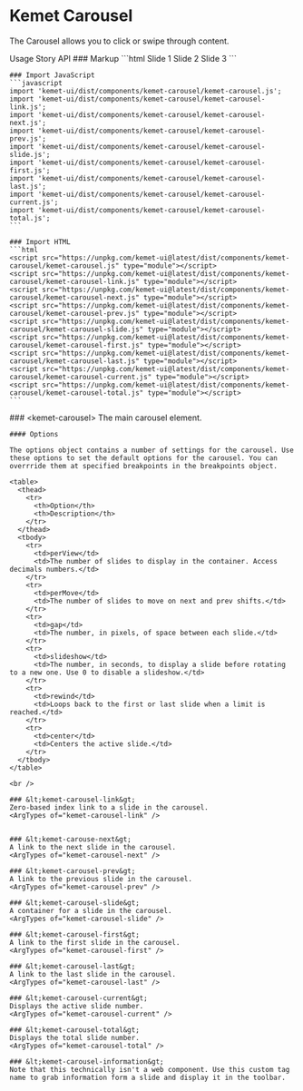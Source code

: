 
<Meta of={stories} />

# Kemet Carousel

The Carousel allows you to click or swipe through content.

<kemet-tabs panel-effect="stacked" divider>
  <kemet-tab slot="tab">Usage</kemet-tab>
  <kemet-tab slot="tab">Story</kemet-tab>
  <kemet-tab slot="tab">API</kemet-tab>
  <kemet-tab-panel slot="panel">
    ### Markup
    ```html
    <kemet-carousel>
      <kemet-carousel-slide slot="slides">Slide 1</kemet-carousel-slide>
      <kemet-carousel-slide slot="slides">Slide 2</kemet-carousel-slide>
      <kemet-carousel-slide slot="slides">Slide 3</kemet-carousel-slide>
    </kemet-carousel>
    ```

    ### Import JavaScript
    ```javascript
    import 'kemet-ui/dist/components/kemet-carousel/kemet-carousel.js';
    import 'kemet-ui/dist/components/kemet-carousel/kemet-carousel-link.js';
    import 'kemet-ui/dist/components/kemet-carousel/kemet-carousel-next.js';
    import 'kemet-ui/dist/components/kemet-carousel/kemet-carousel-prev.js';
    import 'kemet-ui/dist/components/kemet-carousel/kemet-carousel-slide.js';
    import 'kemet-ui/dist/components/kemet-carousel/kemet-carousel-first.js';
    import 'kemet-ui/dist/components/kemet-carousel/kemet-carousel-last.js';
    import 'kemet-ui/dist/components/kemet-carousel/kemet-carousel-current.js';
    import 'kemet-ui/dist/components/kemet-carousel/kemet-carousel-total.js';
    ```

    ### Import HTML
    ```html
    <script src="https://unpkg.com/kemet-ui@latest/dist/components/kemet-carousel/kemet-carousel.js" type="module"></script>
    <script src="https://unpkg.com/kemet-ui@latest/dist/components/kemet-carousel/kemet-carousel-link.js" type="module"></script>
    <script src="https://unpkg.com/kemet-ui@latest/dist/components/kemet-carousel/kemet-carousel-next.js" type="module"></script>
    <script src="https://unpkg.com/kemet-ui@latest/dist/components/kemet-carousel/kemet-carousel-prev.js" type="module"></script>
    <script src="https://unpkg.com/kemet-ui@latest/dist/components/kemet-carousel/kemet-carousel-slide.js" type="module"></script>
    <script src="https://unpkg.com/kemet-ui@latest/dist/components/kemet-carousel/kemet-carousel-first.js" type="module"></script>
    <script src="https://unpkg.com/kemet-ui@latest/dist/components/kemet-carousel/kemet-carousel-last.js" type="module"></script>
    <script src="https://unpkg.com/kemet-ui@latest/dist/components/kemet-carousel/kemet-carousel-current.js" type="module"></script>
    <script src="https://unpkg.com/kemet-ui@latest/dist/components/kemet-carousel/kemet-carousel-total.js" type="module"></script>
    ```
  </kemet-tab-panel>
  <kemet-tab-panel slot="panel">
    <Canvas of={stories.Standard} />
    <Controls of={stories.Standard} />
  </kemet-tab-panel>
  <kemet-tab-panel slot="panel">
    ### &lt;kemet-carousel&gt;
    The main carousel element.
    <ArgTypes of="kemet-carousel" />

    #### Options

    The options object contains a number of settings for the carousel. Use these options to set the default options for the carousel. You can overrride them at specified breakpoints in the breakpoints object.

    <table>
      <thead>
        <tr>
          <th>Option</th>
          <th>Description</th>
        </tr>
      </thead>
      <tbody>
        <tr>
          <td>perView</td>
          <td>The number of slides to display in the container. Access decimals numbers.</td>
        </tr>
        <tr>
          <td>perMove</td>
          <td>The number of slides to move on next and prev shifts.</td>
        </tr>
        <tr>
          <td>gap</td>
          <td>The number, in pixels, of space between each slide.</td>
        </tr>
        <tr>
          <td>slideshow</td>
          <td>The number, in seconds, to display a slide before rotating to a new one. Use 0 to disable a slideshow.</td>
        </tr>
        <tr>
          <td>rewind</td>
          <td>Loops back to the first or last slide when a limit is reached.</td>
        </tr>
        <tr>
          <td>center</td>
          <td>Centers the active slide.</td>
        </tr>
      </tbody>
    </table>

    <br />

    ### &lt;kemet-carousel-link&gt;
    Zero-based index link to a slide in the carousel.
    <ArgTypes of="kemet-carousel-link" />


    ### &lt;kemet-carouse-next&gt;
    A link to the next slide in the carousel.
    <ArgTypes of="kemet-carousel-next" />

    ### &lt;kemet-carousel-prev&gt;
    A link to the previous slide in the carousel.
    <ArgTypes of="kemet-carousel-prev" />

    ### &lt;kemet-carousel-slide&gt;
    A container for a slide in the carousel.
    <ArgTypes of="kemet-carousel-slide" />

    ### &lt;kemet-carousel-first&gt;
    A link to the first slide in the carousel.
    <ArgTypes of="kemet-carousel-first" />

    ### &lt;kemet-carousel-last&gt;
    A link to the last slide in the carousel.
    <ArgTypes of="kemet-carousel-last" />

    ### &lt;kemet-carousel-current&gt;
    Displays the active slide number.
    <ArgTypes of="kemet-carousel-current" />

    ### &lt;kemet-carousel-total&gt;
    Displays the total slide number.
    <ArgTypes of="kemet-carousel-total" />

    ### &lt;kemet-carousel-information&gt;
    Note that this technically isn't a web component. Use this custom tag name to grab information form a slide and display it in the toolbar.
  </kemet-tab-panel>
</kemet-tabs>
